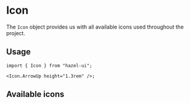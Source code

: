 
<Meta title="Foundation/Icon" component={Icon} />

# Icon

The `Icon` object provides us with all available icons used throughout the project.

## Usage

```tsx
import { Icon } from "hazel-ui";

<Icon.ArrowUp height="1.3rem" />;
```

## Available icons

<div style={{ display: "flex" }}>
  <Icon.ArrowUp height="2rem" width="2rem" />
  <Icon.ArrowRight height="2rem" width="2rem" />
  <Icon.ArrowDown height="2rem" width="2rem" />
  <Icon.ArrowLeft height="2rem" width="2rem" />
  <Icon.Close height="2rem" width="2rem" />
  <Icon.Search height="2rem" width="2rem" />
  <Icon.Sort height="2rem" width="2rem" />
</div>
